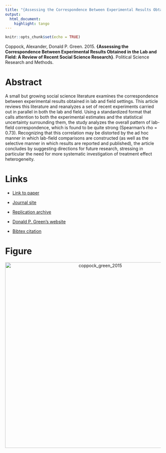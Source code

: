 ```yaml
---
title: "{Assessing the Correspondence Between Experimental Results Obtained in the Lab and Field: A Review of Recent Social Science Research}"
output:
  html_document:
    highlight: tango
---
```


```r
knitr::opts_chunk$set(echo = TRUE)
```

Coppock, Alexander, Donald P. Green. 2015. <b>{Assessing the Correspondence Between Experimental Results Obtained in the Lab and Field: A Review of Recent Social Science Research}</b>. Political Science Research and Methods.

# Abstract
A small but growing social science literature examines the correspondence between experimental results obtained in lab and field settings. This article reviews this literature and reanalyzes a set of recent experiments carried out in parallel in both the lab and field. Using a standardized format that calls attention to both the experimental estimates and the statistical uncertainty surrounding them, the study analyzes the overall pattern of lab-field correspondence, which is found to be quite strong (Spearman's rho = 0.73). Recognizing that this correlation may be distorted by the ad hoc manner in which lab-field comparisons are constructed (as well as the selective manner in which results are reported and published), the article concludes by suggesting directions for future research, stressing in particular the need for more systematic investigation of treatment effect heterogeneity.

# Links
 - <a href='coppock_green_2015.pdf' target='_blank'>Link to paper</a>
 - <a href='https://doi.org/10.1017/psrm.2014.10'target='_blank'>Journal site</a>
 - <a href='https://doi.org/10.7910/DVN/25543'target='_blank'>Replication archive</a>

 - <a href= 'http://www.donaldgreen.com/' target='_blank'>Donald P. Green's website</a>
 - <a href='coppock_green_2015.txt'target='_blank'>Bibtex citation</a>

# Figure
<center><img src="display_figures/coppock_green_2015_display.png" alt="coppock_green_2015" width="600"></center>